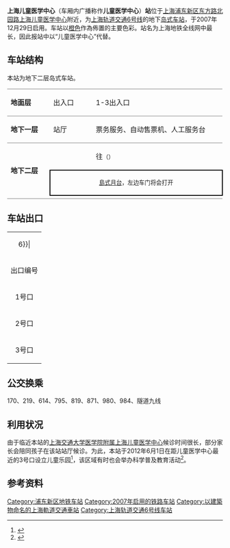 {{noteTA 
|G1 =Railway}}
{{Infobox station
|name = 上海儿童医学中心
|eng_name = Shanghai Children's Medical Center
|symbol_right =
|linecolour = {{上海地铁颜色|6|yes}}
|image = Shanghai Childrens Medical Center Station.jpg
|caption = 上海儿童医学中心站站台
|other_name = 
|country = {{PRC}}
|borough = [[上海市|上海市]][[浦东新区|浦东新区]][[塘桥街道|塘桥街道]]
|address = [[东方路|东方路]]、[[北园路|北园路]]交叉口
|coordinates = {{coord|31|12|17|N|121|31|7|E|type:railwaystation}}
|elevation = 
|owned = [[上海申通地铁集团|上海申通地铁集团]]
|operator = [[上海地铁|上海地铁]]
|lines = {{上海地铁线路名|6|SL}}
|distance = 
|platform = 1個[[島式月台|島式月台]]
|tracks = 2条
|bus_routes = 
|bus_stands = 
|connections = 
|structure = 地下车站
|hall = 地下站厅
|depth = 
|levels = 
|interchange = 
|exits = 3个
|architect = 
|architectural_style = 
|colour = 
|type = 
|status = 运营中
|code = 
|classification = 
|website = 
|built = 
|opened = {{Start date|2007|12|29|df=y}}
|closed = 
|former = 
|pass_year = 
|passengers = 
|pass_system = 
|pass_rank = 
|mpassengers = 
|trains = 
|station_hours = 
|hours = 
|first = 往{{上海地铁起讫站|6|L}}：5:49<br/>往{{上海地铁起讫站|6|R}}：6:16
|last = 往{{上海地铁起讫站|6|L}}：22:49<br/>往{{上海地铁起讫站|6|R}}：23:16
|adjacent = {{Adjacent stations|system=上海地铁|line=6|left=蓝村路|right=临沂新村}}
}}

'''上海儿童医学中心'''（车厢内广播称作'''儿童医学中心'''）'''站'''位于[[上海|上海]][[浦东新区|浦东新区]][[东方路|东方路]][[北园路|北园路]][[上海儿童医学中心|上海儿童医学中心]]附近，为[[上海轨道交通6号线|上海轨道交通6号线]]的地下[[岛式站台|岛式车站]]，于2007年12月29日启用。车站以[[橙色|橙色]]作為佈置的主要色彩。站名为上海地铁全线网中最长，因此报站中以“儿童医学中心”代替。

== 车站结构 ==
本站为地下二层岛式车站。
{|cellspacing=0 cellpadding=3
|style="border-top:solid 1px gray;border-bottom:solid 1px gray;" width=100|'''地面层'''
|style="border-top:solid 1px gray;border-bottom:solid 1px gray;" width=100|出入口
|style="border-top:solid 1px gray;border-bottom:solid 1px gray;" width=350|1-3出入口
|-
|style="border-bottom:solid 1px gray;"|'''地下一层'''
|style="border-bottom:solid 1px gray;"|站厅
|style="border-bottom:solid 1px gray;"|票务服务、自动售票机、人工服务台
|-
|style="border-bottom:solid 1px gray;" rowspan=3|'''地下二层'''
|{{arrow|L}}
|{{上海地铁线路名|6}}往{{站|东方体育中心}}<small>（{{站|临沂新村}}）</small>
|-
|style="border-right:solid 2px black;border-left:solid 2px black;border-top:solid 2px black;border-bottom:solid 2px black;" colspan=2|<center><small>[[島式月台|島式月台]]，左边车门将会打开</small></center>
|-
|style="border-bottom:solid 1px gray;"|
|style="border-bottom:solid 1px gray;"|{{split text|{{上海地铁线路名|6}}往{{站|港城路}}<small>（{{站|蓝村路}}）</small>|{{arrow|R}}}}
|}

== 车站出口 ==
{| class="wikitable"
|colspan=4 align="center" bgcolor={{上海地铁颜色|6}}|
|-
! 出口编号 !! 建议前往目的地 !! 照片
|-
| 1号口 || 东方路东侧，北园路南 || 
|-
| 2号口 || 东方路东侧，北园路南 || [[File:Shanghai_Childrens_Medical_Center_Station_Exit_2.jpg|150px]]
|-
| 3号口 || 东方路西侧，北园路南 ||
|}

== 公交换乘 ==
170、219、614、795、819、871、980、984、隧道九线

== 利用状况 ==
由于临近本站的[[上海交通大学医学院附属上海儿童医学中心|上海交通大学医学院附属上海儿童医学中心]]候诊时间很长，部分家长会陪同孩子在该站站厅候诊。为此，本站于2012年6月1日在距儿童医学中心最近的3号口设立儿童乐园<ref>{{cite news|url=http://sh.eastday.com/m/20120603/u1a6597808.html|title=站厅童乐园让小病号歇脚玩乐 家长叫好也有担忧|publisher=[[东方网|东方网]]|date=2012-06-03|accessdate=2019-11-23|archive-date=2020-08-03|archive-url=https://web.archive.org/web/20200803003052/http://sh.eastday.com/m/20120603/u1a6597808.html|dead-url=no}}</ref>，该区域有时也会举办科学普及教育活动<ref>{{cite web|url=https://www.sohu.com/a/353311119_649957|title=“5分钟学习简易心肺复苏”，本周六重现地铁六号线，大家都来参加学习吧。|work=SAFEKIDS全球儿童安全组织|date=2019-11-12|accessdate=2019-11-23|archive-date=2020-08-03|archive-url=https://web.archive.org/web/20200803004220/https://www.sohu.com/a/353311119_649957|dead-url=no}}</ref>。

== 参考资料 ==
{{reflist}}

{{commonscat|Shanghai Children's Medical Center Station}}
{{上海轨道交通6号线车站}}

[[Category:浦东新区地铁车站|Category:浦东新区地铁车站]]
[[Category:2007年启用的铁路车站|Category:2007年启用的铁路车站]]
[[Category:以建築物命名的上海軌道交通車站|Category:以建築物命名的上海軌道交通車站]]
[[Category:上海轨道交通6号线车站|Category:上海轨道交通6号线车站]]